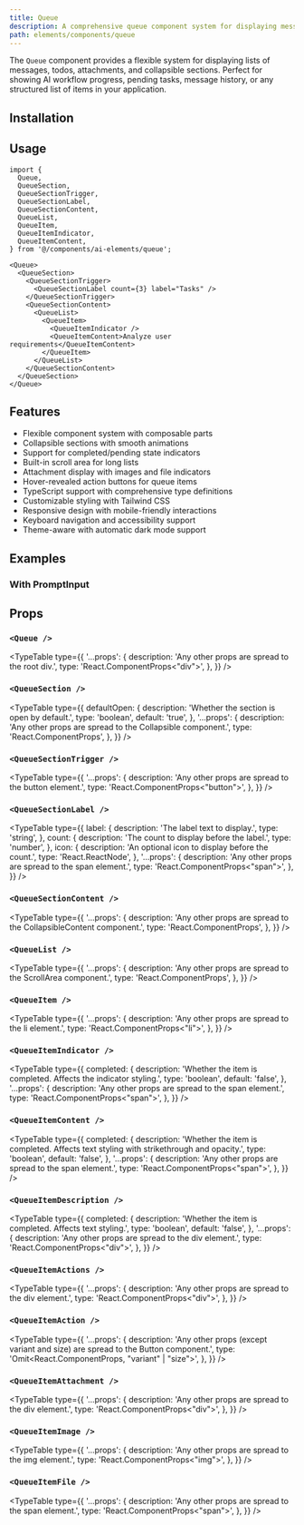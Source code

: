 ```yaml
---
title: Queue
description: A comprehensive queue component system for displaying message lists, todos, and collapsible task sections in AI applications.
path: elements/components/queue
---
```


The `Queue` component provides a flexible system for displaying lists of messages, todos, attachments, and collapsible sections. Perfect for showing AI workflow progress, pending tasks, message history, or any structured list of items in your application.

<Preview path="queue" />

## Installation

<ElementsInstaller path="queue" />

## Usage

```tsx
import {
  Queue,
  QueueSection,
  QueueSectionTrigger,
  QueueSectionLabel,
  QueueSectionContent,
  QueueList,
  QueueItem,
  QueueItemIndicator,
  QueueItemContent,
} from '@/components/ai-elements/queue';
```

```tsx
<Queue>
  <QueueSection>
    <QueueSectionTrigger>
      <QueueSectionLabel count={3} label="Tasks" />
    </QueueSectionTrigger>
    <QueueSectionContent>
      <QueueList>
        <QueueItem>
          <QueueItemIndicator />
          <QueueItemContent>Analyze user requirements</QueueItemContent>
        </QueueItem>
      </QueueList>
    </QueueSectionContent>
  </QueueSection>
</Queue>
```

## Features

- Flexible component system with composable parts
- Collapsible sections with smooth animations
- Support for completed/pending state indicators
- Built-in scroll area for long lists
- Attachment display with images and file indicators
- Hover-revealed action buttons for queue items
- TypeScript support with comprehensive type definitions
- Customizable styling with Tailwind CSS
- Responsive design with mobile-friendly interactions
- Keyboard navigation and accessibility support
- Theme-aware with automatic dark mode support

## Examples

### With PromptInput

<Preview path="queue-prompt-input" />

## Props

### `<Queue />`

<TypeTable
  type={{
    '...props': {
      description: 'Any other props are spread to the root div.',
      type: 'React.ComponentProps<"div">',
    },
  }}
/>

### `<QueueSection />`

<TypeTable
  type={{
    defaultOpen: {
      description: 'Whether the section is open by default.',
      type: 'boolean',
      default: 'true',
    },
    '...props': {
      description: 'Any other props are spread to the Collapsible component.',
      type: 'React.ComponentProps<typeof Collapsible>',
    },
  }}
/>

### `<QueueSectionTrigger />`

<TypeTable
  type={{
    '...props': {
      description: 'Any other props are spread to the button element.',
      type: 'React.ComponentProps<"button">',
    },
  }}
/>

### `<QueueSectionLabel />`

<TypeTable
  type={{
    label: {
      description: 'The label text to display.',
      type: 'string',
    },
    count: {
      description: 'The count to display before the label.',
      type: 'number',
    },
    icon: {
      description: 'An optional icon to display before the count.',
      type: 'React.ReactNode',
    },
    '...props': {
      description: 'Any other props are spread to the span element.',
      type: 'React.ComponentProps<"span">',
    },
  }}
/>

### `<QueueSectionContent />`

<TypeTable
  type={{
    '...props': {
      description: 'Any other props are spread to the CollapsibleContent component.',
      type: 'React.ComponentProps<typeof CollapsibleContent>',
    },
  }}
/>

### `<QueueList />`

<TypeTable
  type={{
    '...props': {
      description: 'Any other props are spread to the ScrollArea component.',
      type: 'React.ComponentProps<typeof ScrollArea>',
    },
  }}
/>

### `<QueueItem />`

<TypeTable
  type={{
    '...props': {
      description: 'Any other props are spread to the li element.',
      type: 'React.ComponentProps<"li">',
    },
  }}
/>

### `<QueueItemIndicator />`

<TypeTable
  type={{
    completed: {
      description: 'Whether the item is completed. Affects the indicator styling.',
      type: 'boolean',
      default: 'false',
    },
    '...props': {
      description: 'Any other props are spread to the span element.',
      type: 'React.ComponentProps<"span">',
    },
  }}
/>

### `<QueueItemContent />`

<TypeTable
  type={{
    completed: {
      description: 'Whether the item is completed. Affects text styling with strikethrough and opacity.',
      type: 'boolean',
      default: 'false',
    },
    '...props': {
      description: 'Any other props are spread to the span element.',
      type: 'React.ComponentProps<"span">',
    },
  }}
/>

### `<QueueItemDescription />`

<TypeTable
  type={{
    completed: {
      description: 'Whether the item is completed. Affects text styling.',
      type: 'boolean',
      default: 'false',
    },
    '...props': {
      description: 'Any other props are spread to the div element.',
      type: 'React.ComponentProps<"div">',
    },
  }}
/>

### `<QueueItemActions />`

<TypeTable
  type={{
    '...props': {
      description: 'Any other props are spread to the div element.',
      type: 'React.ComponentProps<"div">',
    },
  }}
/>

### `<QueueItemAction />`

<TypeTable
  type={{
    '...props': {
      description: 'Any other props (except variant and size) are spread to the Button component.',
      type: 'Omit<React.ComponentProps<typeof Button>, "variant" | "size">',
    },
  }}
/>

### `<QueueItemAttachment />`

<TypeTable
  type={{
    '...props': {
      description: 'Any other props are spread to the div element.',
      type: 'React.ComponentProps<"div">',
    },
  }}
/>

### `<QueueItemImage />`

<TypeTable
  type={{
    '...props': {
      description: 'Any other props are spread to the img element.',
      type: 'React.ComponentProps<"img">',
    },
  }}
/>

### `<QueueItemFile />`

<TypeTable
  type={{
    '...props': {
      description: 'Any other props are spread to the span element.',
      type: 'React.ComponentProps<"span">',
    },
  }}
/>
